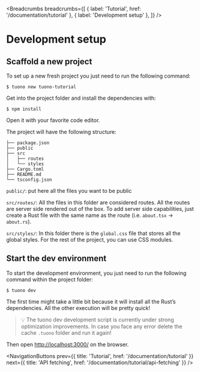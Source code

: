 
<MetaTags
  title="Tuono - Development setup"
  canonical="https://tuono.dev/documentation/tutorial/development-setup"
  description="Learn how to setup a new Tuono project"
/>


<Breadcrumbs
  breadcrumbs={[
    { label: 'Tutorial', href: '/documentation/tutorial' },
    { label: 'Development setup' },
  ]}
/>

# Development setup

## Scaffold a new project

To set up a new fresh project you just need to run the following command:

```
$ tuono new tuono-tutorial
```

Get into the project folder and install the dependencies with:

```
$ npm install
```

Open it with your favorite code editor.

The project will have the following structure:

```
├── package.json
├── public
├── src
│   ├── routes
│   └── styles
├── Cargo.toml
├── README.md
└── tsconfig.json
```

`public/`: put here all the files you want to be public

`src/routes/`: All the files in this folder are considered routes. All the routes are server side rendered out of the box.
To add server side capabilities, just create a Rust file with the same name as the route (i.e. `about.tsx` → `about.rs`).

`src/styles/`: In this folder there is the `global.css` file that stores all the global styles. For the rest of the project, you can use
CSS modules.

## Start the dev environment

To start the development environment, you just need to run the following command within the project folder:

```
$ tuono dev
```

The first time might take a little bit because it will install all the Rust’s dependencies. All the other execution will be pretty quick!

> 💡 The tuono dev development script is currently under strong optimization improvements.
> In case you face any error delete the cache `.tuono` folder and run it again!

Then open [http://localhost:3000/](http://localhost:3000) on the browser.


<NavigationButtons
  prev={{ title: 'Tutorial', href: '/documentation/tutorial' }}
  next={{ title: 'API fetching', href: '/documentation/tutorial/api-fetching' }}
/>
